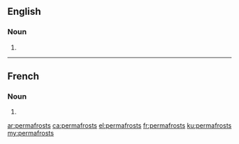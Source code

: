 ==English==

===Noun===
{{head|en|noun plural form}}

# {{plural of|permafrost|lang=en}}

----

==French==

===Noun===
{{head|fr|noun plural form|g=m}}

# {{plural of|permafrost|lang=fr}}

[[ar:permafrosts]]
[[ca:permafrosts]]
[[el:permafrosts]]
[[fr:permafrosts]]
[[ku:permafrosts]]
[[my:permafrosts]]